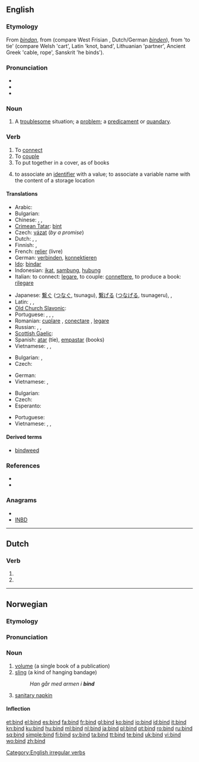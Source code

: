 {{wikipedia|dab=bind}}
==English==

===Etymology===
From {{etyl|ang}} ''[[bindan]]'', from {{proto|Germanic|benđanan}} (compare West Frisian {{term|bine|lang=fy}}, Dutch/German ''[[binden]]''), from {{proto|Indo-European|bhendh-}} 'to tie' (compare Welsh {{term|benn|lang=cy}} 'cart', Latin {{term|offendix|offendīx|lang=la}} 'knot, band', Lithuanian {{term|beñdras|lang=lt}} 'partner', Ancient Greek {{term|peîsma}} 'cable, rope', Sanskrit {{term|badhnāti}} 'he binds').

===Pronunciation===
* {{IPA|/baɪnd/}}
* {{audio|en-us-bind.ogg|Audio (US)}}
* {{rhymes|aɪnd}}

===Noun===
{{en-noun}}

# A [[troublesome]] situation; a [[problem]]; a [[predicament]] or [[quandary]].

===Verb===
{{en-verb|binds|binding|bound|'''[[bound]]''' ''or rarely'' '''[[bounden]]'''}}

# To [[connect]]
# To [[couple]]
# To put together in a cover, as of books
# {{computing}} to associate an [[identifier]] with a value; to associate a variable name with the content of a storage location

====Translations====
{{trans-top|connect}}
* Arabic: {{t|ar|ربط|tr=rabaTa}}
* Bulgarian: {{t|bg|свързвам}}
* Chinese: {{t-|cmn|捆|tr=kǔn|sc=Hani}}, {{t|cmn|包扎|tr=bāozā|sc=Hani}}, {{zh-tsp|綁|绑|bǎng}}
* [[Crimean Tatar]]: [[bint#Crimean Tatar|bint]]
* Czech: [[vázat]] (''by a promise'')
* Dutch: {{t+|nl|binden}}, {{t+|nl|verbinden}}, {{t-|nl|koppelen}}
* Finnish: {{t+|fi|sitoa}}, {{t+|fi|yhdistää}}
* French: [[relier]] (livre)
* German: [[verbinden]], [[konnektieren]]
* [[Ido]]: [[bindar]]
* Indonesian: [[ikat]], [[sambung]], [[hubung]]
* Italian: to connect: [[legare]], to couple: [[connettere]], to produce a book: [[rilegare]]
{{trans-mid}}
* Japanese: [[繋ぐ]] ([[つなぐ]], tsunagu), [[繋げる]] ([[つなげる]], tsunageru),  {{t|ja|縛る|tr=shibaru}},  {{t|ja|結ぶ|tr=musubu}}
* Latin: {{t-|la|conecto|alt=cōnectō}},  {{t+|la|iungo|alt=iungō}},  {{t-|la|necto|alt=nectō}}
* [[Old Church Slavonic]]: {{tø|cu|вѧсти|tr=vęsti|sc=Cyrs}}
* Portuguese: {{t+|pt|conectar}}, {{t+|pt|juntar}}, {{t+|pt|copular}}, {{t+|pt|ligar}}
* Romanian: [[cuplare]] , [[conectare]] , [[legare]]
* Russian: {{qualifier|imperfective}} {{t+|ru|вязать|tr=vjazát'}},  {{qualifier|imperfective}} {{t+|ru|связывать|tr=svjázyvat'}},  {{qualifier|perfective}} {{t+|ru|связать|tr=svjazát'}}
* [[Scottish Gaelic]]: {{t-|gd|cuibhrich|xs=Scottish Gaelic}}
* Spanish: [[atar]] (tie), [[empastar]] (books)
* Vietnamese: {{t|vi|kết hợp|xs=Vietnamese}},  {{t|vi|liên kết|xs=Vietnamese}},  {{t|vi|nối|xs=Vietnamese}}
{{trans-bottom}}

{{trans-top|couple}}
* Bulgarian: {{t|bg|връзвам}},  {{t|bg|приързвам}}
* Czech: {{t-|cs|spojit}}
{{trans-mid}}
* German: {{t+|de|verbinden}}
* Vietnamese: {{t|vi|ghép cặp|xs=Vietnamese}},  {{t|vi|ghép đôi|xs=Vietnamese}}
{{trans-bottom}}

{{trans-top|put together in a cover, as of books}}
* Bulgarian: {{t|bg|подвързвам}}
* Czech: {{t-|cs|svázat}}
* Esperanto: {{t-|eo|bindi|xs=Esperanto}}
{{trans-mid}}
* Portuguese: {{t|pt|encapar}}
* Vietnamese: {{t+|vi|buộc|xs=Vietnamese}},  {{t|vi|cột|xs=Vietnamese}},  {{t+|vi|trói|xs=Vietnamese}}
{{trans-bottom}}

====Derived terms====
* [[bindweed]]

===References===
* {{R:Century 1911}}
* {{R:Webster 1913}}

===Anagrams===
* {{alphagram|bdin}}
* [[INBD#English|INBD]]

[[Category:English irregular verbs]]

----

==Dutch==

===Verb===
{{infl|nl}}

# {{nl-verb-form|p=1|n=sg|t=pres|m=ind|binden}}
# {{nl-verb-form|m=imp|binden}}

----

==Norwegian==

===Etymology===
{{rfe|lang=no}}

===Pronunciation===
{{rfp|lang=no}}

===Noun===
{{no-noun|g=n}}

# [[volume]] (a single book of a publication)
# [[sling]] (a kind of hanging bandage)
#: ''Han går med armen i '''bind'''''
# [[sanitary napkin]]

====Inflection====
{{no-noun-infl|nb-class=n1|nn-class=n1}}

[[et:bind]]
[[el:bind]]
[[es:bind]]
[[fa:bind]]
[[fr:bind]]
[[gl:bind]]
[[ko:bind]]
[[io:bind]]
[[id:bind]]
[[it:bind]]
[[kn:bind]]
[[ku:bind]]
[[hu:bind]]
[[ml:bind]]
[[nl:bind]]
[[ja:bind]]
[[pl:bind]]
[[pt:bind]]
[[ro:bind]]
[[ru:bind]]
[[sq:bind]]
[[simple:bind]]
[[fi:bind]]
[[sv:bind]]
[[ta:bind]]
[[tt:bind]]
[[te:bind]]
[[uk:bind]]
[[vi:bind]]
[[wo:bind]]
[[zh:bind]]